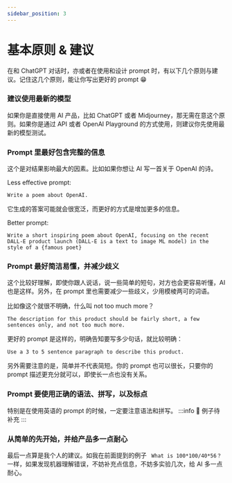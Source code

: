 ```yaml
---
sidebar_position: 3
---
```

# 基本原则 & 建议

在和 ChatGPT 对话时，亦或者在使用和设计 prompt 时，有以下几个原则与建议。记住这几个原则，能让你写出更好的 prompt 😁

### 建议使用最新的模型

如果你是直接使用 AI 产品，比如 ChatGPT 或者 Midjourney，那无需在意这个原则。如果你是通过 API 或者 OpenAI Playground 的方式使用，则建议你先使用最新的模型测试。

### Prompt 里最好包含完整的信息

这个是对结果影响最大的因素。比如如果你想让 AI 写一首关于 OpenAI 的诗。

Less effective prompt:

```other
Write a poem about OpenAI.
```

它生成的答案可能就会很宽泛，而更好的方式是增加更多的信息。

Better prompt:

```other
Write a short inspiring poem about OpenAI, focusing on the recent DALL-E product launch (DALL-E is a text to image ML model) in the style of a {famous poet}
```

### Prompt 最好简洁易懂，并减少歧义

这个比较好理解，即使你跟人说话，说一些简单的短句，对方也会更容易听懂，AI 也是这样。另外，在 prompt 里也需要减少一些歧义，少用模棱两可的词语。

比如像这个就很不明确，什么叫 not too much more？

```other
The description for this product should be fairly short, a few sentences only, and not too much more.
```

更好的 prompt 是这样的，明确告知要写多少句话，就比较明确：

```other
Use a 3 to 5 sentence paragraph to describe this product.
```

另外需要注意的是，简单并不代表简短。你的 prompt 也可以很长，只要你的 prompt 描述更充分就可以，即使长一点也没有关系。

### Prompt 要使用正确的语法、拼写，以及标点

特别是在使用英语的 prompt 的时候，一定要注意语法和拼写。
:::info 🚧
例子待补充
:::

### 从简单的先开始，并给产品多一点耐心

最后一点算是我个人的建议。如我在前面提到的例子 ` What is 100*100/40*56？`一样，如果发现机器理解错误，不妨补充点信息，不妨多实验几次，给 AI 多一点耐心。
